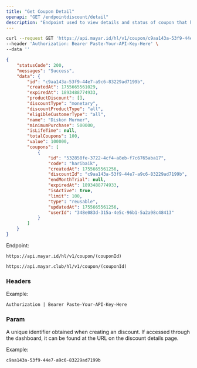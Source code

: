 ```yaml
---
title: "Get Coupon Detail"
openapi: "GET /endpointdiscount/detail"
description: "Endpoint used to view details and status of coupon that have been created"
---
```


<RequestExample>

```bash Request Example
curl --request GET 'https://api.mayar.id/hl/v1/coupon/c9aa143a-53f9-44e7-a9c6-83229ad7199b' \
--header 'Authorization: Bearer Paste-Your-API-Key-Here' \
--data ''
```

</RequestExample>

<ResponseExample>

```json Response Example 200
{
    "statusCode": 200,
    "messages": "Success",
    "data": {
        "id": "c9aa143a-53f9-44e7-a9c6-83229ad7199b",
        "createdAt": 1755665561029,
        "expiredAt": 1893488774933,
        "productDiscount": [],
        "discountType": "monetary",
        "discountProductType": "all",
        "eligibleCustomerType": "all",
        "name": "Diskon Murmer",
        "minimumPurchase": 500000,
        "isLifeTime": null,
        "totalCoupons": 100,
        "value": 100000,
        "coupons": [
            {
                "id": "532858fe-3722-4cf4-a8eb-f7c6765aba17",
                "code": "haribaik",
                "createdAt": 1755665561256,
                "discountId": "c9aa143a-53f9-44e7-a9c6-83229ad7199b",
                "endMonthTrial": null,
                "expiredAt": 1893488774933,
                "isActive": true,
                "limit": 100,
                "type": "reusable",
                "updatedAt": 1755665561256,
                "userId": "348e083d-315a-4e5c-96b1-5a2a98c48413"
            }
        ]
    }
}
```

</ResponseExample>

Endpoint:

<CodeGroup>

```Production Production
https://api.mayar.id/hl/v1/coupon/(couponId)
```


```Sandbox Sandbox
https://api.mayar.club/hl/v1/coupon/(couponId)
```

</CodeGroup>

### Headers

<ResponseField name="Authorization" type="string" required>
  Example:

  `Authorization | Bearer Paste-Your-API-Key-Here`
</ResponseField>

### Param

<ParamField path="couponId" type="string" required="false">
  A unique identifier obtained when creating an discount. If accessed through the dashboard, it can be found at the URL on the discount details page.

  Example:

  `c9aa143a-53f9-44e7-a9c6-83229ad7199b`
</ParamField>